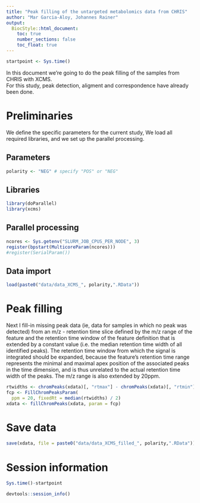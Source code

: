 ```yaml
---
title: "Peak filling of the untargeted metabolomics data from CHRIS"
author: "Mar Garcia-Aloy, Johannes Rainer"
output: 
  BiocStyle::html_document:
    toc: true
    number_sections: false
    toc_float: true
---
```


```r
startpoint <- Sys.time()
```

In this document we're going to do the peak filling of the samples from CHRIS with XCMS.  
For this study, peak detection, aligment and correspondence have already been done. 


# Preliminaries

We define the specific parameters for the current study, 
We load all required libraries, and we set up the parallel processing.

## Parameters

```r
polarity <- "NEG" # specify "POS" or "NEG"
```

## Libraries

```r
library(doParallel)
library(xcms)
```

## Parallel processing

```r
ncores <- Sys.getenv("SLURM_JOB_CPUS_PER_NODE", 3)
register(bpstart(MulticoreParam(ncores)))
#register(SerialParam())
```

## Data import

```r
load(paste0("data/data_XCMS_", polarity,".RData"))
```


# Peak filling

Next I fill-in missing peak data (ie, data for samples in which no peak was detected) 
from an m/z - retention time slice defined by
the m/z range of the feature and the retention time window of the feature
definition that is extended by a constant value (i.e. the median retention time
width of all identified peaks). The retention time window from which the signal is
integrated should be expanded, because the feature's retention time range
represents the minimal and maximal apex position of the associated peaks in the
time dimension, and is thus unrelated to the actual retention time width of the
peaks. The m/z range is also extended by 20ppm.

```r
rtwidths <- chromPeaks(xdata)[, "rtmax"] - chromPeaks(xdata)[, "rtmin"]
fcp <- FillChromPeaksParam(
  ppm = 20, fixedRt = median(rtwidths) / 2)
xdata <- fillChromPeaks(xdata, param = fcp)
```


# Save data

```r
save(xdata, file = paste0("data/data_XCMS_filled_", polarity,".RData"))
```


# Session information

```r
Sys.time()-startpoint

devtools::session_info()
```
